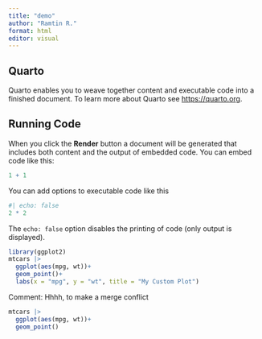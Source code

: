 ```yaml
---
title: "demo"
author: "Ramtin R."
format: html
editor: visual
---
```


## Quarto

Quarto enables you to weave together content and executable code into a finished document. To learn more about Quarto see <https://quarto.org>.

## Running Code

When you click the **Render** button a document will be generated that includes both content and the output of embedded code. You can embed code like this:

```r
1 + 1
```

You can add options to executable code like this

```r
#| echo: false
2 * 2
```

The `echo: false` option disables the printing of code (only output is displayed).

```r
library(ggplot2)
mtcars |>
  ggplot(aes(mpg, wt))+
  geom_point()+
  labs(x = "mpg", y = "wt", title = "My Custom Plot")

```

Comment: Hhhh, to make a merge conflict

```r

mtcars |>
  ggplot(aes(mpg, wt))+
  geom_point()

```
